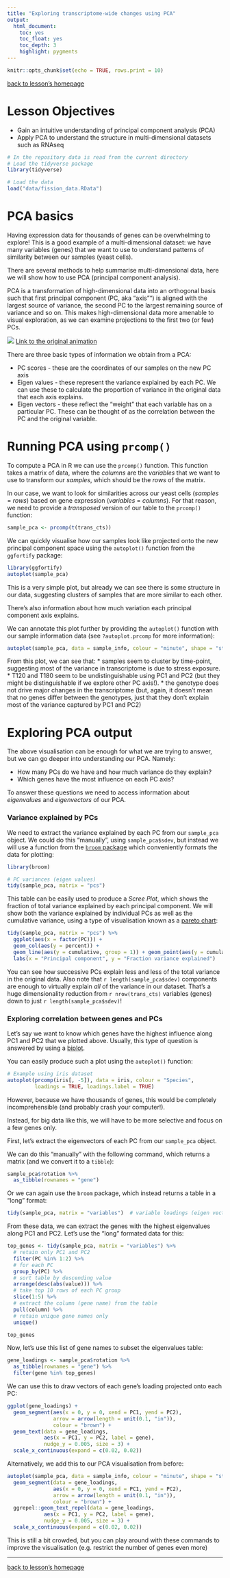 ```yaml
---
title: "Exploring transcriptome-wide changes using PCA"
output:
  html_document:
    toc: yes
    toc_float: yes
    toc_depth: 3
    highlight: pygments
---
```



```r
knitr::opts_chunk$set(echo = TRUE, rows.print = 10)
```

[back to lesson's homepage](https://tavareshugo.github.io/data-carpentry-rnaseq/)

# Lesson Objectives

* Gain an intuitive understanding of principal component analysis (PCA)
* Apply PCA to understand the structure in multi-dimensional datasets such as RNAseq

```r
# In the repository data is read from the current directory
# Load the tidyverse package
library(tidyverse)

# Load the data
load("data/fission_data.RData")
```


# PCA basics

Having expression data for thousands of genes can be overwhelming to explore! 
This is a good example of a multi-dimensional dataset: we have many 
variables (genes) that we want to use to understand patterns of similarity 
between our samples (yeast cells).

There are several methods to help summarise multi-dimensional data, here 
we will show how to use PCA (principal component analysis). 

PCA is a transformation of high-dimensional data into an orthogonal basis such that 
first principal component (PC, aka "axis"") is aligned with the largest source of 
variance, the second PC to the largest remaining source of variance and so on. 
This makes high-dimensional data more amenable to visual exploration, as we can 
examine projections to the first two (or few) PCs.

![](figs/pca.png) 
[Link to the original animation](http://setosa.io/ev/principal-component-analysis/)

There are three basic types of information we obtain from a PCA:

* PC scores - these are the coordinates of our samples on the new PC axis
* Eigen values - these represent the variance explained by each PC. 
We can use these to calculate the proportion of variance in the original data 
that each axis explains.
* Eigen vectors - these reflect the "weight" that each variable has on a particular 
PC. These can be thought of as the correlation between the PC and the original variable.


# Running PCA using `prcomp()`

To compute a PCA in R we can use the `prcomp()` function. This function takes a 
matrix of data, where the _columns_ are the _variables_ that we want to use to 
transform our _samples_, which should be the _rows_ of the matrix. 

In our case, we want to look for similarities across our yeast cells (_samples_ = _rows_) 
based on gene expression (_variables_ = _columns_). For that reason, we need 
to provide a _transposed_ version of our table to the `prcomp()` function:

```r
sample_pca <- prcomp(t(trans_cts))
```

We can quickly visualise how our samples look like projected onto the new principal 
component space using the `autoplot()` function from the `ggfortify` package:

```r
library(ggfortify)
autoplot(sample_pca)
```

This is a very simple plot, but already we can see there is some structure in our 
data, suggesting clusters of samples that are more similar to each other.

There's also information about how much variation each principal component axis 
explains. 

We can annotate this plot further by providing the `autoplot()` function with 
our sample information data (see `?autoplot.prcomp` for more information):

```r
autoplot(sample_pca, data = sample_info, colour = "minute", shape = "strain")
```

From this plot, we can see that:
* samples seem to cluster by time-point, suggesting most of the variance in 
transcriptome is due to stress exposure. 
* T120 and T180 seem to be undistinguishable using PC1 and PC2 (but they might 
be distinguishable if we explore other PC axis!). 
* the genotype does not drive major changes in the transcriptome (but, again, 
it doesn't mean that no genes differ between the genotypes, just that they don't 
explain most of the variance captured by PC1 and PC2)


# Exploring PCA output

The above visualisation can be enough for what we are trying to answer, but we 
can go deeper into understanding our PCA. Namely:

* How many PCs do we have and how much variance do they explain?
* Which genes have the most influence on each PC axis? 

To answer these questions we need to access information about _eigenvalues_ and 
_eigenvectors_ of our PCA. 

### Variance explained by PCs

We need to extract the variance explained by each PC from our `sample_pca` object.
We could do this "manually", using `sample_pca$sdev`, but instead we will use a 
function from the [`broom` package](https://cran.r-project.org/web/packages/broom/vignettes/broom.html)
which conveniently formats the data for plotting:

```r
library(broom)

# PC variances (eigen values)
tidy(sample_pca, matrix = "pcs")
```

This table can be easily used to produce a _Scree Plot_, which shows the fraction 
of total variance explained by each principal component. We will show both the 
variance explained by individual PCs as well as the cumulative variance, using a 
type of visualisation known as a [pareto chart](https://en.wikipedia.org/wiki/Pareto_chart):

```r
tidy(sample_pca, matrix = "pcs") %>% 
  ggplot(aes(x = factor(PC))) +
  geom_col(aes(y = percent)) +
  geom_line(aes(y = cumulative, group = 1)) + geom_point(aes(y = cumulative)) +
  labs(x = "Principal component", y = "Fraction variance explained")
```

You can see how successive PCs explain less and less of the total variance in the 
original data. Also note that `r length(sample_pca$sdev)` components are enough to 
virtually explain _all_ of the variance in our dataset. 
That's a huge dimensionality reduction from `r nrow(trans_cts)` variables (genes) 
down to just `r length(sample_pca$sdev)`!


### Exploring correlation between genes and PCs

Let's say we want to know which genes have the highest influence along PC1 and PC2 that 
we plotted above. Usually, this type of question is answered by using a [biplot](https://en.wikipedia.org/wiki/Biplot).

You can easily produce such a plot using the `autoplot()` function:

```r
# Example using iris dataset
autoplot(prcomp(iris[, -5]), data = iris, colour = "Species",
         loadings = TRUE, loadings.label = TRUE)
```

However, because we have thousands of genes, this would be completely incomprehensible 
(and probably crash your computer!).

Instead, for big data like this, we will have to be more selective and focus on a few 
genes only. 

First, let's extract the eigenvectors of each PC from our `sample_pca` object. 

We can do this "manually" with the following command, which returns a 
matrix (and we convert it to a `tibble`):

```r
sample_pca$rotation %>% 
  as_tibble(rownames = "gene")
```

Or we can again use the `broom` package, which instead returns a table in a "long" 
format:

```r
tidy(sample_pca, matrix = "variables")  # variable loadings (eigen vectors) for genes that were used as variables in PCA
```

From these data, we can extract the genes with the highest eigenvalues along PC1 
and PC2. Let's use the "long" formated data for this:

```r
top_genes <- tidy(sample_pca, matrix = "variables") %>%  
  # retain only PC1 and PC2
  filter(PC %in% 1:2) %>%
  # for each PC
  group_by(PC) %>%
  # sort table by descending value
  arrange(desc(abs(value))) %>%
  # take top 10 rows of each PC group
  slice(1:5) %>%
  # extract the column (gene name) from the table
  pull(column) %>%
  # retain unique gene names only
  unique()

top_genes
```

Now, let's use this list of gene names to subset the eigenvalues table:

```r
gene_loadings <- sample_pca$rotation %>% 
  as_tibble(rownames = "gene") %>% 
  filter(gene %in% top_genes)
```

We can use this to draw vectors of each gene's loading projected onto each PC:

```r
ggplot(gene_loadings) +
  geom_segment(aes(x = 0, y = 0, xend = PC1, yend = PC2), 
               arrow = arrow(length = unit(0.1, "in")),
               colour = "brown") +
  geom_text(data = gene_loadings, 
            aes(x = PC1, y = PC2, label = gene),
            nudge_y = 0.005, size = 3) +
  scale_x_continuous(expand = c(0.02, 0.02))
```

Alternatively, we add this to our PCA visualisation from before:

```r
autoplot(sample_pca, data = sample_info, colour = "minute", shape = "strain") +
  geom_segment(data = gene_loadings, 
               aes(x = 0, y = 0, xend = PC1, yend = PC2), 
               arrow = arrow(length = unit(0.1, "in")),
               colour = "brown") +
  ggrepel::geom_text_repel(data = gene_loadings, 
            aes(x = PC1, y = PC2, label = gene),
            nudge_y = 0.005, size = 3) +
  scale_x_continuous(expand = c(0.02, 0.02))
```

This is still a bit crowded, but you can play around with these commands to 
improve the visualisation (e.g. restrict the number of genes even more)


----
[back to lesson's homepage](https://tavareshugo.github.io/data-carpentry-rnaseq/)
